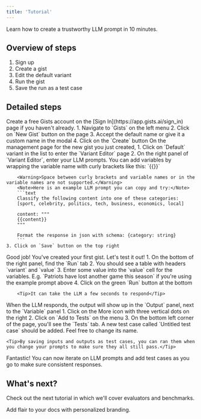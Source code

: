 ```yaml
---
title: 'Tutorial'
---
```


Learn how to create a trustworthy LLM prompt in 10 minutes. 

## Overview of steps
1. Sign up 
1. Create a gist 
1. Edit the default variant 
1. Run the gist
1. Save the run as a test case 

## Detailed steps

<AccordionGroup>
  <Accordion title="1. Sign In" defaultOpen>
    Create a free Gists account on the [Sign In](https://app.gists.ai/sign_in) page if you haven't already.
  </Accordion>
  <Accordion title="2. Create a gist" defaultOpen>
    1. Navigate to `Gists` on the left menu
    2. Click on `New Gist` button on the page
    3. Accept the default name or give it a custom name in the modal
    4. Click on the `Create` button
  </Accordion>
  <Accordion title="3. Edit the default variant" defaultOpen>
    On the management page for the new gist you just created,
    1. Click on `Default` variant in the list to enter the `Variant Editor` page
    2. On the right panel of `Variant Editor`, enter your LLM prompts. You can add variables by wrapping the variable name with curly brackets like this: `{{<variable_name>}}`
    
        <Warning>Space between curly brackets and variable names or in the variable names are not supported.</Warning>
        <Note>Here is an example LLM prompt you can copy and try:</Note>
        ```text
        Classify the following content into one of these categories: 
        [sport, celebrity, politics, tech, business, economics, local]

        content: """
        {{content}}
        """

        Format the response in json with schema: {category: string} 
        ```
    3. Click on `Save` button on the top right
  </Accordion>
</AccordionGroup>
<Check>Good job! You've created your first gist. Let's test it out!</Check>
<AccordionGroup>
  <Accordion title="4. Run the gist" defaultOpen>
    1. On the bottom of the right panel, find the `Run` tab
    2. You should see a table with headers `variant` and `value`
    3. Enter some value into the `value` cell for the variables. E.g. `Patriots have lost another game this season` if you're using the example prompt above
    4. Click on the green `Run` button at the bottom
        
        <Tip>It can take the LLM a few seconds to respond</Tip>
  </Accordion>
  <Accordion title="5. Save the run as a test case" defaultOpen>
    When the LLM responds, the output will show up in the `Output` panel, next to the `Variable` panel
    1. Click on the More icon with three vertical dots on the right
    2. Click on `Add to Tests` on the menu
    3. On the bottom left corner of the page, you'll see the `Tests` tab. A new test case called `Untitled test case` should be added. Feel free to change its name.

    <Tip>By saving inputs and outputs as test cases, you can ran them when you change your prompts to make sure they all still pass.</Tip>
  </Accordion>
</AccordionGroup>

<Check>Fantastic! You can now iterate on LLM prompts and add test cases as you go to make sure consistent responses.</Check>

## What's next?

Check out the next tutorial in which we'll cover evaluators and benchmarks.

<CardGroup cols={1}>

<Card title="Evaluators and benchmarks" icon="chart-mixed" href="/tutorial-evaluators">
  Add flair to your docs with personalized branding.
</Card>

</CardGroup>

